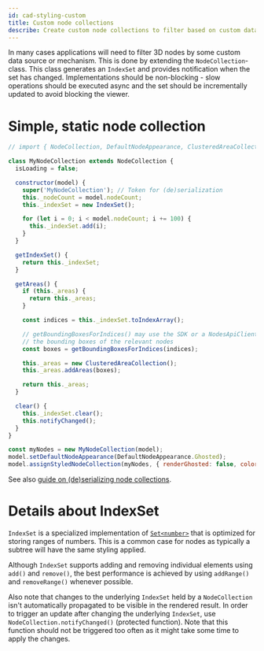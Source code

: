```yaml
---
id: cad-styling-custom
title: Custom node collections
describe: Create custom node collections to filter based on custom data sources and mechanisms
---
```



In many cases applications will need to filter 3D nodes by some custom data source or mechanism. This
is done by extending the `NodeCollection`-class. This class generates an `IndexSet` and
provides notification when the set has changed. Implementations should
be non-blocking - slow operations should be executed async and the set should
be incrementally updated to avoid blocking the viewer.

<DemoWrapper />

# Simple, static node collection

```js runnable-3x
// import { NodeCollection, DefaultNodeAppearance, ClusteredAreaCollection } from '@cognite/reveal';

class MyNodeCollection extends NodeCollection {
  isLoading = false;

  constructor(model) {
    super('MyNodeCollection'); // Token for (de)serialization
    this._nodeCount = model.nodeCount;
    this._indexSet = new IndexSet();

    for (let i = 0; i < model.nodeCount; i += 100) {
      this._indexSet.add(i);
    }
  }

  getIndexSet() {
    return this._indexSet;
  }

  getAreas() {
    if (this._areas) {
      return this._areas;
    }

    const indices = this._indexSet.toIndexArray();

    // getBoundingBoxesForIndices() may use the SDK or a NodesApiClient to fetch
    // the bounding boxes of the relevant nodes
    const boxes = getBoundingBoxesForIndices(indices);

    this._areas = new ClusteredAreaCollection();
    this._areas.addAreas(boxes);

    return this._areas;
  }

  clear() {
    this._indexSet.clear();
    this.notifyChanged();
  }
}

const myNodes = new MyNodeCollection(model);
model.setDefaultNodeAppearance(DefaultNodeAppearance.Ghosted);
model.assignStyledNodeCollection(myNodes, { renderGhosted: false, color: [40, 200, 20] } );
```

See also [guide on (de)serializing node collections](cad-save-viewerstate#serializing-and-deserializing-custom-node-colletions).

# Details about IndexSet

`IndexSet` is a specialized implementation of [`Set<number>`](https://developer.mozilla.org/en-US/docs/Web/JavaScript/Reference/Global_Objects/Set)
that is optimized for storing ranges of numbers. This is a common case for nodes as typically a
subtree will have the same styling applied.

Although `IndexSet` supports adding and removing individual elements using `add()` and `remove()`, the best
performance is achieved by using `addRange()` and `removeRange()` whenever possible.

Also note that changes to the underlying `IndexSet` held by a `NodeCollection` isn't automatically propagated
to be visible in the rendered result. In order to trigger an update after changing the underlying `IndexSet`,
use `NodeCollection.notifyChanged()` (protected function). Note that this function should not be triggered too often
as it might take some time to apply the changes.
